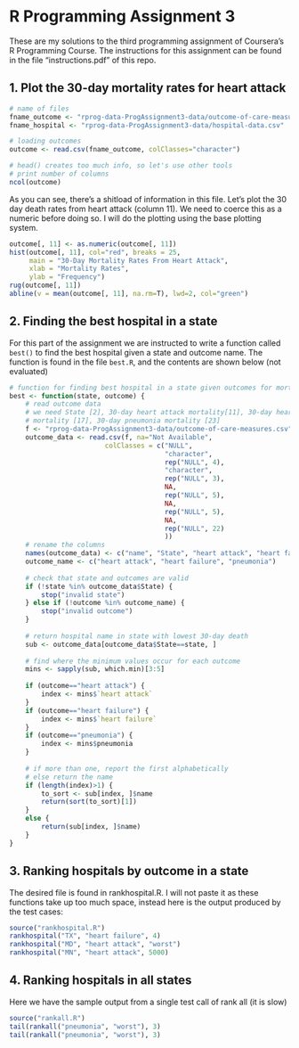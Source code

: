 # R Programming Assignment 3

These are my solutions to the third programming assignment of Coursera's R Programming Course. The instructions for this assignment can be found in the file "instructions.pdf" of this repo.

## 1. Plot the 30-day mortality rates for heart attack

```r
# name of files
fname_outcome <- "rprog-data-ProgAssignment3-data/outcome-of-care-measures.csv"
fname_hospital <- "rprog-data-ProgAssignment3-data/hospital-data.csv"

# loading outcomes
outcome <- read.csv(fname_outcome, colClasses="character")

# head() creates too much info, so let's use other tools
# print number of columns
ncol(outcome)
```

As you can see, there's a shitload of information in this file. Let's plot the 30 day death rates from heart attack (column 11). We need to coerce this as a numeric before doing so. I will do the plotting using the base plotting system.

```r
outcome[, 11] <- as.numeric(outcome[, 11])
hist(outcome[, 11], col="red", breaks = 25, 
     main = "30-Day Mortality Rates From Heart Attack",
     xlab = "Mortality Rates",
     ylab = "Frequency")
rug(outcome[, 11])
abline(v = mean(outcome[, 11], na.rm=T), lwd=2, col="green")
```

## 2. Finding the best hospital in a state

For this part of the assignment we are instructed to write a function called `best()` to find the best hospital given a state and outcome name. The function is found in the file `best.R`, and the contents are shown below (not evaluated)

```r
# function for finding best hospital in a state given outcomes for mortality
best <- function(state, outcome) {
    # read outcome data
    # we need State [2], 30-day heart attack mortality[11], 30-day heart failure
    # mortality [17], 30-day pneumonia mortality [23]
    f <- "rprog-data-ProgAssignment3-data/outcome-of-care-measures.csv"
    outcome_data <- read.csv(f, na="Not Available",
                        colClasses = c("NULL",
                                       "character",
                                       rep("NULL", 4),
                                       "character",
                                       rep("NULL", 3),
                                       NA,
                                       rep("NULL", 5),
                                       NA,
                                       rep("NULL", 5),
                                       NA,
                                       rep("NULL", 22)
                                       ))
    # rename the columns 
    names(outcome_data) <- c("name", "State", "heart attack", "heart failure", "pneumonia")
    outcome_name <- c("heart attack", "heart failure", "pneumonia")
    
    # check that state and outcomes are valid
    if (!state %in% outcome_data$State) {
        stop("invalid state")
    } else if (!outcome %in% outcome_name) {
        stop("invalid outcome")
    }
    
    # return hospital name in state with lowest 30-day death
    sub <- outcome_data[outcome_data$State==state, ]
    
    # find where the minimum values occur for each outcome
    mins <- sapply(sub, which.min)[3:5] 
    
    if (outcome=="heart attack") {
        index <- mins$`heart attack`
    }
    if (outcome=="heart failure") {
        index <- mins$`heart failure`
    }
    if (outcome=="pneumonia") {
        index <- mins$pneumonia
    }
    
    # if more than one, report the first alphabetically
    # else return the name
    if (length(index)>1) {
        to_sort <- sub[index, ]$name
        return(sort(to_sort)[1])
    } 
    else {
        return(sub[index, ]$name)
    }
}
```

## 3. Ranking hospitals by outcome in a state

The desired file is found in rankhospital.R. I will not paste it as these functions take up too much space, instead here is the output produced by the test cases:

```r
source("rankhospital.R")
rankhospital("TX", "heart failure", 4)
rankhospital("MD", "heart attack", "worst")
rankhospital("MN", "heart attack", 5000)
```

## 4. Ranking hospitals in all states

Here we have the sample output from a single test call of rank all (it is slow)

```r
source("rankall.R")
tail(rankall("pneumonia", "worst"), 3)
tail(rankall("pneumonia", "worst"), 3)
```


